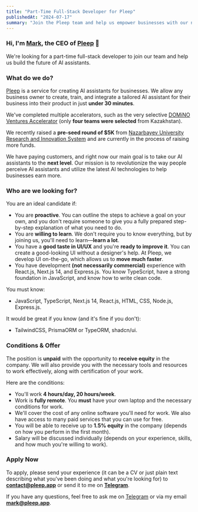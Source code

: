 ```yaml
---
title: "Part-Time Full-Stack Developer for Pleep"
publishedAt: "2024-07-17"
summary: "Join the Pleep team and help us empower businesses with our next-level AI assistants."
---
```


### Hi, I'm [Mark](https://markinger.tech), the CEO of [Pleep](https://pleep.app) 👋

We're looking for a part-time full-stack developer to join our team and help us build the future of AI assistants.

### What do we do?

[Pleep](https://pleep.app) is a service for creating AI assistants for businesses. We allow any business owner to create, train, and integrate a tailored AI assistant for their business into their product in just **under 30 minutes**.

We've completed multiple accelerators, such as the very selective [DOMiNO Ventures Accelerator](https://dominovc.com/news-detail/startupsgraduated) (only **four teams were selected** from Kazakhstan).

We recently raised a **pre-seed round of $5K** from [Nazarbayev University Research and Innovation System](https://nuris.nu.edu.kz/) and are currently in the process of raising more funds.

We have paying customers, and right now our main goal is to take our AI assistants to the **next level**. Our mission is to revolutionize the way people perceive AI assistants and utilize the latest AI technologies to help businesses earn more.

### Who are we looking for?

You are an ideal candidate if:

- You are **proactive**. You can outline the steps to achieve a goal on your own, and you don't require someone to give you a fully prepared step-by-step explanation of what you need to do.
- You are **willing to learn**. We don't require you to know everything, but by joining us, you'll need to learn—**learn a lot**.
- You have a **good taste in UI/UX** and you're **ready to improve it**. You can create a good-looking UI without a designer's help. At Pleep, we develop UI on-the-go, which allows us to **move much faster**.
- You have development **(not necessarily commercial)** experience with React.js, Next.js 14, and Express.js. You know TypeScript, have a strong foundation in JavaScript, and know how to write clean code.

You must know:

- JavaScript, TypeScript, Next.js 14, React.js, HTML, CSS, Node.js, Express.js.

It would be great if you know (and it's fine if you don't):

- TailwindCSS, PrismaORM or TypeORM, shadcn/ui.

### Conditions & Offer

The position is **unpaid** with the opportunity to **receive equity** in the company. We will also provide you with the necessary tools and resources to work effectively, along with certification of your work.

Here are the conditions:

- You'll work **4 hours/day, 20 hours/week**.
- Work is **fully remote**. You **must** have your own laptop and the necessary conditions for work.
- We'll cover the cost of any online software you'll need for work. We also have access to many paid services that you can use for free.
- You will be able to receive up to **1.5% equity** in the company (depends on how you perform in the first month).
- Salary will be discussed individually (depends on your experience, skills, and how much you're willing to work).

### Apply Now

To apply, please send your experience (it can be a CV or just plain text describing what you've been doing and what you're looking for) to **contact@pleep.app** or send it to me on **[Telegram](https://t.me/marx2do)**.

If you have any questions, feel free to ask me on [Telegram](https://t.me/marx2do) or via my email **mark@pleep.app**.
